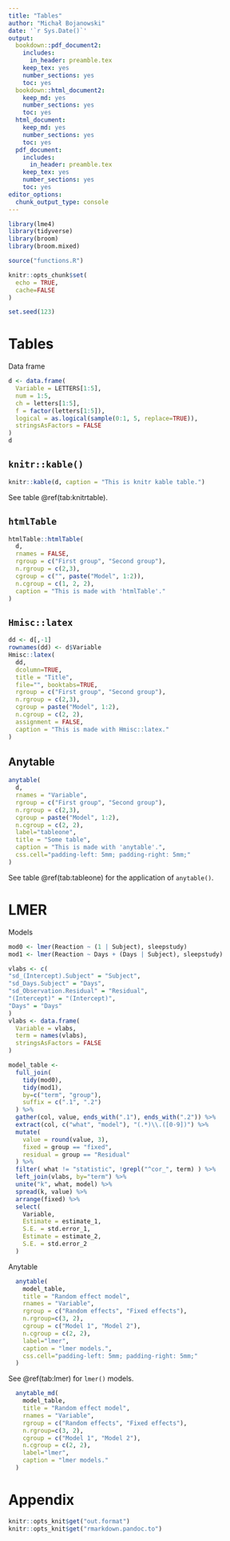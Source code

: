 ```yaml
---
title: "Tables"
author: "Michał Bojanowski"
date: '`r Sys.Date()`'
output:
  bookdown::pdf_document2:
    includes:
      in_header: preamble.tex
    keep_tex: yes
    number_sections: yes
    toc: yes
  bookdown::html_document2:
    keep_md: yes
    number_sections: yes
    toc: yes
  html_document:
    keep_md: yes
    number_sections: yes
    toc: yes
  pdf_document:
    includes:
      in_header: preamble.tex
    keep_tex: yes
    number_sections: yes
    toc: yes
editor_options: 
  chunk_output_type: console
---
```


```r
library(lme4)
library(tidyverse)
library(broom)
library(broom.mixed)

source("functions.R")

knitr::opts_chunk$set(
  echo = TRUE,
  cache=FALSE
)

set.seed(123)
```


# Tables

Data frame

```r
d <- data.frame(
  Variable = LETTERS[1:5],
  num = 1:5,
  ch = letters[1:5],
  f = factor(letters[1:5]),
  logical = as.logical(sample(0:1, 5, replace=TRUE)),
  stringsAsFactors = FALSE
)
d
```



## `knitr::kable()`

```r
knitr::kable(d, caption = "This is knitr kable table.")
```

See table \@ref(tab:knitrtable).


## `htmlTable`

```r
htmlTable::htmlTable(
  d,
  rnames = FALSE,
  rgroup = c("First group", "Second group"),
  n.rgroup = c(2,3),
  cgroup = c("", paste("Model", 1:2)),
  n.cgroup = c(1, 2, 2),
  caption = "This is made with 'htmlTable'."
)
```

## `Hmisc::latex`

```r
dd <- d[,-1]
rownames(dd) <- d$Variable
Hmisc::latex(
  dd, 
  dcolumn=TRUE,
  title = "Title",
  file="", booktabs=TRUE, 
  rgroup = c("First group", "Second group"),
  n.rgroup = c(2,3),
  cgroup = paste("Model", 1:2),
  n.cgroup = c(2, 2),
  assignment = FALSE,
  caption = "This is made with Hmisc::latex."
)
```







## Anytable

```r
anytable(
  d,
  rnames = "Variable",
  rgroup = c("First group", "Second group"),
  n.rgroup = c(2,3),
  cgroup = paste("Model", 1:2),
  n.cgroup = c(2, 2),
  label="tableone",
  title = "Some table",
  caption = "This is made with 'anytable'.",
  css.cell="padding-left: 5mm; padding-right: 5mm;"
)
```


See table \@ref(tab:tableone) for the application of `anytable()`.








# LMER

Models

```r
mod0 <- lmer(Reaction ~ (1 | Subject), sleepstudy)
mod1 <- lmer(Reaction ~ Days + (Days | Subject), sleepstudy)
```

```r
vlabs <- c(
"sd_(Intercept).Subject" = "Subject",
"sd_Days.Subject" = "Days",
"sd_Observation.Residual" = "Residual",
"(Intercept)" = "(Intercept)",
"Days" = "Days"
)
vlabs <- data.frame(
  Variable = vlabs,
  term = names(vlabs),
  stringsAsFactors = FALSE
)

model_table <- 
  full_join(
    tidy(mod0),
    tidy(mod1),
    by=c("term", "group"),
    suffix = c(".1", ".2")
  ) %>%
  gather(col, value, ends_with(".1"), ends_with(".2")) %>%
  extract(col, c("what", "model"), "(.*)\\.([0-9])") %>%
  mutate(
    value = round(value, 3),
    fixed = group == "fixed",
    residual = group == "Residual"
  ) %>%
  filter( what != "statistic", !grepl("^cor_", term) ) %>%
  left_join(vlabs, by="term") %>%
  unite("k", what, model) %>%
  spread(k, value) %>%
  arrange(fixed) %>%
  select(
    Variable,
    Estimate = estimate_1,
    S.E. = std.error_1,
    Estimate = estimate_2,
    S.E. = std.error_2
  )
```

Anytable

```r
  anytable(
    model_table,
    title = "Random effect model",
    rnames = "Variable",
    rgroup = c("Random effects", "Fixed effects"),
    n.rgroup=c(3, 2),
    cgroup = c("Model 1", "Model 2"),
    n.cgroup = c(2, 2),
    label="lmer",
    caption = "lmer models.",
    css.cell="padding-left: 5mm; padding-right: 5mm;"
  )
```

See \@ref(tab:lmer) for `lmer()` models.


```r
  anytable_md(
    model_table,
    title = "Random effect model",
    rnames = "Variable",
    rgroup = c("Random effects", "Fixed effects"),
    n.rgroup=c(3, 2),
    cgroup = c("Model 1", "Model 2"),
    n.cgroup = c(2, 2),
    label="lmer",
    caption = "lmer models."
  )
```




# Appendix {-}

```r
knitr::opts_knit$get("out.format")
knitr::opts_knit$get("rmarkdown.pandoc.to")
```
